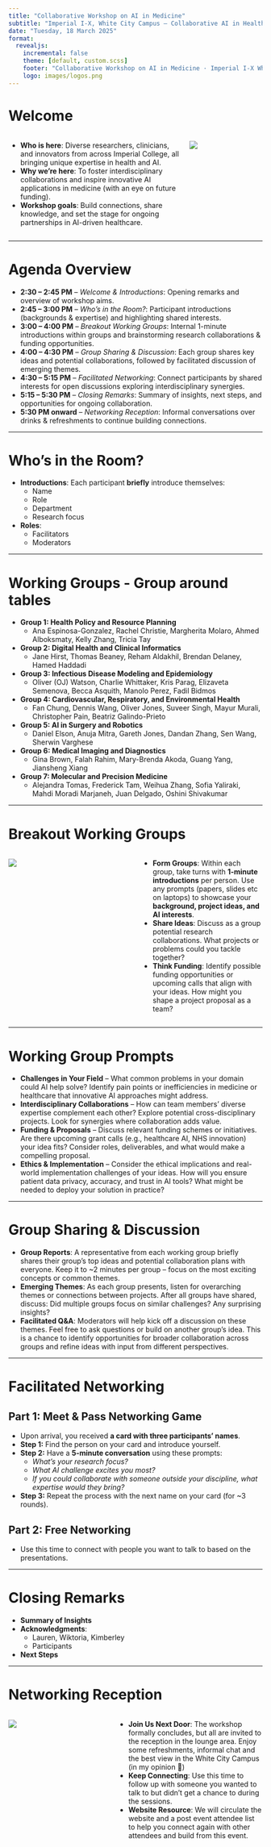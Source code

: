 ```yaml
---
title: "Collaborative Workshop on AI in Medicine"
subtitle: "Imperial I-X, White City Campus – Collaborative AI in Healthcare Event"
date: "Tuesday, 18 March 2025"
format:
  revealjs:
    incremental: false
    theme: [default, custom.scss]
    footer: "Collaborative Workshop on AI in Medicine · Imperial I-X White City · 18 March 2025"
    logo: images/logos.png
---
```


# Welcome {.smaller}

:::{.columns}
::: {.column width="70%" .incremental}
- **Who is here**: Diverse researchers, clinicians, and innovators from across Imperial College, all bringing unique expertise in health and AI.  
- **Why we’re here**: To foster interdisciplinary collaborations and inspire innovative AI applications in medicine (with an eye on future funding).  
- **Workshop goals**: Build connections, share knowledge, and set the stage for ongoing partnerships in AI-driven healthcare.  
:::
::: {.column width="30%"}
![](images/today.png)
:::
:::

---

# Agenda Overview {.smaller}

- **2:30 – 2:45 PM** – *Welcome & Introductions*: Opening remarks and overview of workshop aims.  
- **2:45 – 3:00 PM** – *Who’s in the Room?*: Participant introductions (backgrounds & expertise) and highlighting shared interests.  
- **3:00 – 4:00 PM** – *Breakout Working Groups*: Internal 1-minute introductions within groups and brainstorming research collaborations & funding opportunities.  
- **4:00 – 4:30 PM** – *Group Sharing & Discussion*: Each group shares key ideas and potential collaborations, followed by facilitated discussion of emerging themes.  
- **4:30 – 5:15 PM** – *Facilitated Networking*: Connect participants by shared interests for open discussions exploring interdisciplinary synergies.  
- **5:15 – 5:30 PM** – *Closing Remarks*: Summary of insights, next steps, and opportunities for ongoing collaboration.  
- **5:30 PM onward** – *Networking Reception*: Informal conversations over drinks & refreshments to continue building connections.  

---

# Who’s in the Room? {.smaller .incremental}

- **Introductions**: Each participant **briefly** introduce themselves:
  - Name
  - Role
  - Department
  - Research focus  
- **Roles**:
  - Facilitators
  - Moderators

---

# Working Groups - Group around tables { .smaller .incremental}

- **Group 1: Health Policy and Resource Planning**  
    - Ana Espinosa-Gonzalez, Rachel Christie, Margherita Molaro, Ahmed Alboksmaty, Kelly Zhang, Tricia Tay  

- **Group 2: Digital Health and Clinical Informatics**  
  - Jane Hirst, Thomas Beaney, Reham Aldakhil, Brendan Delaney, Hamed Haddadi  

- **Group 3: Infectious Disease Modeling and Epidemiology**  
  - Oliver (OJ) Watson, Charlie Whittaker, Kris Parag, Elizaveta Semenova, Becca Asquith, Manolo Perez, Fadil Bidmos  

- **Group 4: Cardiovascular, Respiratory, and Environmental Health**  
  - Fan Chung, Dennis Wang, Oliver Jones, Suveer Singh, Mayur Murali, Christopher Pain, Beatriz Galindo-Prieto  

- **Group 5: AI in Surgery and Robotics**  
  - Daniel Elson, Anuja Mitra, Gareth Jones, Dandan Zhang, Sen Wang, Sherwin Varghese  

- **Group 6: Medical Imaging and Diagnostics**  
  - Gina Brown, Falah Rahim, Mary-Brenda Akoda, Guang Yang, Jiansheng Xiang  

- **Group 7: Molecular and Precision Medicine**  
  - Alejandra Tomas, Frederick Tam, Weihua Zhang, Sofia Yaliraki, Mahdi Moradi Marjaneh, Juan Delgado, Oshini Shivakumar  

---

# Breakout Working Groups {.smaller}

:::{.columns}
::: {.column width="50%"}
![](images/groups.png)
:::
::: {.column width="50%"}

- **Form Groups**: Within each group, take turns with **1-minute introductions** per person. Use any prompts (papers, slides etc on laptops) to showcase your **background, project ideas, and AI interests**.  
- **Share Ideas**: Discuss as a group potential research collaborations. What projects or problems could you tackle together? 
- **Think Funding**: Identify possible funding opportunities or upcoming calls that align with your ideas. How might you shape a project proposal as a team?

:::
:::

---

# Working Group Prompts {.smaller}

- **Challenges in Your Field** – What common problems in your domain could AI help solve? Identify pain points or inefficiencies in medicine or healthcare that innovative AI approaches might address.  
- **Interdisciplinary Collaborations** – How can team members’ diverse expertise complement each other? Explore potential cross-disciplinary projects. Look for synergies where collaboration adds value.  
- **Funding & Proposals** – Discuss relevant funding schemes or initiatives. Are there upcoming grant calls (e.g., healthcare AI, NHS innovation) your idea fits? Consider roles, deliverables, and what would make a compelling proposal.  
- **Ethics & Implementation** – Consider the ethical implications and real-world implementation challenges of your ideas. How will you ensure patient data privacy, accuracy, and trust in AI tools? What might be needed to deploy your solution in practice?

---

# Group Sharing & Discussion {.smaller}

- **Group Reports**: A representative from each working group briefly shares their group’s top ideas and potential collaboration plans with everyone. Keep it to ~2 minutes per group – focus on the most exciting concepts or common themes.  
- **Emerging Themes**: As each group presents, listen for overarching themes or connections between projects. After all groups have shared, discuss: Did multiple groups focus on similar challenges? Any surprising insights?  
- **Facilitated Q&A**: Moderators will help kick off a discussion on these themes. Feel free to ask questions or build on another group’s idea. This is a chance to identify opportunities for broader collaboration across groups and refine ideas with input from different perspectives.

---

# Facilitated Networking {.smaller}

## **Part 1: Meet & Pass Networking Game**
- Upon arrival, you received **a card with three participants’ names**.
- **Step 1:** Find the person on your card and introduce yourself.
- **Step 2:** Have a **5-minute conversation** using these prompts:
  - *What’s your research focus?*
  - *What AI challenge excites you most?*
  - *If you could collaborate with someone outside your discipline, what expertise would they bring?*
- **Step 3:** Repeat the process with the next name on your card (for ~3 rounds).

## **Part 2: Free Networking**
- Use this time to connect with people you want to talk to based on the presentations.

---

# Closing Remarks {.smaller}

- **Summary of Insights** 
- **Acknowledgments**: 
  - Lauren, Wiktoria, Kimberley
  - Participants
- **Next Steps**

---

# Networking Reception {.smaller}

:::{.columns}
::: {.column width="40%"}
![](images/networking.png)
:::
::: {.column width="60%"}
- **Join Us Next Door**: The workshop formally concludes, but all are invited to the reception in the lounge area. Enjoy some refreshments, informal chat and the best view in the White City Campus (in my opinion 🌈)  
- **Keep Connecting**: Use this time to follow up with someone you wanted to talk to but didn’t get a chance to during the sessions.
- **Website Resource**: We will circulate the website and a post event attendee list to help you connect again with other attendees and build from this event.   
:::
:::

